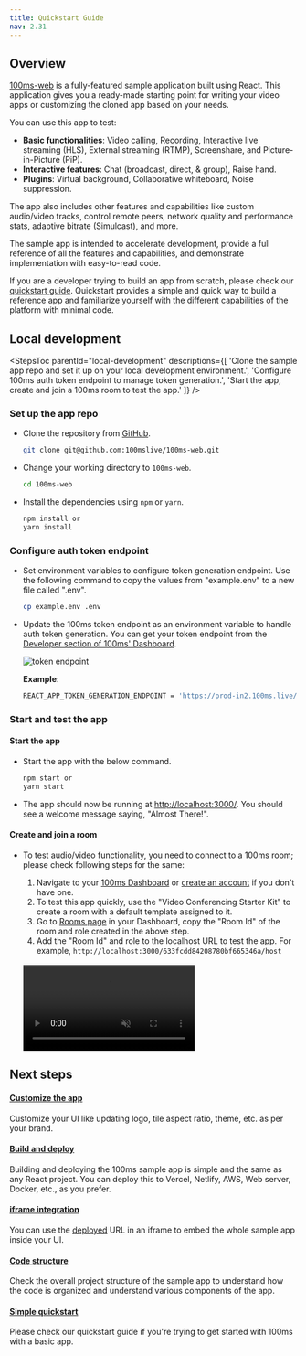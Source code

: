 ```yaml
---
title: Quickstart Guide
nav: 2.31
---
```


## Overview

[100ms-web](https://github.com/100mslive/100ms-web) is a fully-featured sample application built using React. This application gives you a ready-made starting point for writing your video apps or customizing the cloned app based on your needs.

You can use this app to test:

-   **Basic functionalities**: Video calling, Recording, Interactive live streaming (HLS), External streaming (RTMP), Screenshare, and Picture-in-Picture (PiP).
-   **Interactive features**: Chat (broadcast, direct, & group), Raise hand.
-   **Plugins**: Virtual background, Collaborative whiteboard, Noise suppression.

The app also includes other features and capabilities like custom audio/video tracks, control remote peers, network quality and performance stats, adaptive bitrate (Simulcast), and more.

The sample app is intended to accelerate development, provide a full reference of all the features and capabilities, and demonstrate implementation with easy-to-read code.

If you are a developer trying to build an app from scratch, please check our [quickstart guide](/javascript/v2/get-started/react-quickstart). Quickstart provides a simple and quick way to build a reference app and familiarize yourself with the different capabilities of the platform with minimal code.

## Local development

<StepsToc
    parentId="local-development"
    descriptions={[
        'Clone the sample app repo and set it up on your local development environment.',
        'Configure 100ms auth token endpoint to manage token generation.',
        'Start the app, create and join a 100ms room to test the app.'
    ]}
/>

<StepsContainer id="local-development">

### Set up the app repo

-   Clone the repository from [GitHub](https://github.com/100mslive/100ms-web).

    ```bash section=cloneRepo sectionIndex=1
    git clone git@github.com:100mslive/100ms-web.git
    ```

-   Change your working directory to `100ms-web`.

    ```bash section=cloneRepo sectionIndex=2
    cd 100ms-web
    ```

-   Install the dependencies using `npm` or `yarn`.

    ```bash section=cloneRepo sectionIndex=3
    npm install or
    yarn install
    ```

### Configure auth token endpoint

-   Set environment variables to configure token generation endpoint. Use the following command to copy the values from "example.env" to a new file called ".env".

    ```bash section=envVariable sectionIndex=1
    cp example.env .env
    ```

-   Update the 100ms token endpoint as an environment variable to handle auth token generation. You can get your token endpoint from the [Developer section of 100ms' Dashboard](https://dashboard.100ms.live/developer).

    ![token endpoint](https://user-images.githubusercontent.com/11087313/140727818-43cd8be4-b3bf-4b34-9921-a77f9a1b819d.png)

    **Example**:

    ```bash
    REACT_APP_TOKEN_GENERATION_ENDPOINT = 'https://prod-in2.100ms.live/hmsapi/example.app.100ms.live/'
    ```

### Start and test the app

#### Start the app

-   Start the app with the below command.

    ```bash section=runApp sectionIndex=1
    npm start or
    yarn start
    ```

-   The app should now be running at [http://localhost:3000/](http://localhost:3000/). You should see a welcome message saying, "Almost There!".

#### Create and join a room

-   To test audio/video functionality, you need to connect to a 100ms room; please check following steps for the same:

    1. Navigate to your [100ms Dashboard](https://dashboard.100ms.live/dashboard) or [create an account](https://dashboard.100ms.live/register) if you don't have one.
    2. To test this app quickly, use the "Video Conferencing Starter Kit" to create a room with a default template assigned to it.
    3. Go to [Rooms page](https://dashboard.100ms.live/rooms) in your Dashboard, copy the "Room Id" of the room and role created in the above step.
    4. Add the "Room Id" and role to the localhost URL to test the app. For example, `http://localhost:3000/633fcdd84208780bf665346a/host`

    <br />
    <video loop="true" autoplay="autoplay" controls="controls" id="vid" muted>
        <source src="/docs/guides/join-room-sample-app.mp4" type="video/mp4" />
    </video>
    <br />

</StepsContainer>

## Next steps

#### [Customize the app](/javascript/v2/get-started/react-sample-app/customize-the-app)

Customize your UI like updating logo, tile aspect ratio, theme, etc. as per your brand.

#### [Build and deploy](/javascript/v2/get-started/react-sample-app/build-and-deploy)

Building and deploying the 100ms sample app is simple and the same as any React project. You can deploy this to Vercel, Netlify, AWS, Web server, Docker, etc., as you prefer.

#### [iframe integration](/javascript/v2/get-started/react-sample-app/quickstart)

You can use the [deployed](/javascript/v2/get-started/react-sample-app/build-and-deploy) URL in an iframe to embed the whole sample app inside your UI.

#### [Code structure](https://github.com/100mslive/100ms-web/wiki/code-structure)

Check the overall project structure of the sample app to understand how the code is organized and understand various components of the app.

#### [Simple quickstart](/javascript/v2/get-started/react-quickstart)

Please check our quickstart guide if you're trying to get started with 100ms with a basic app.
